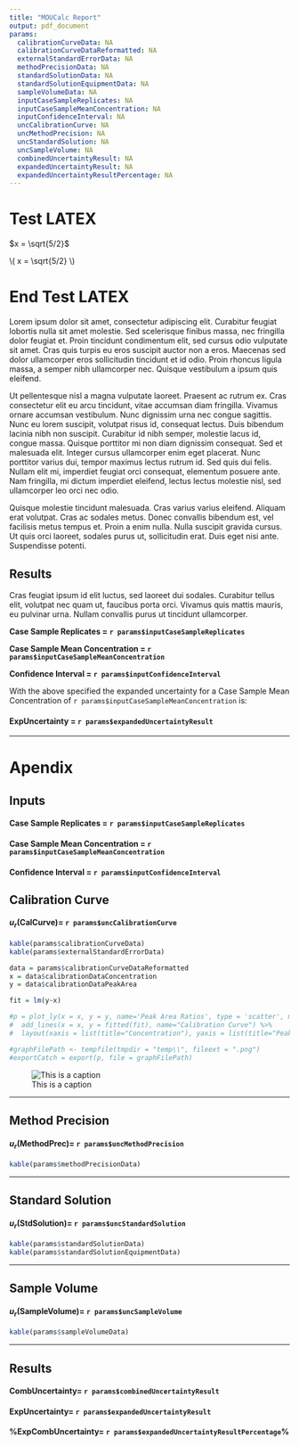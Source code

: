 ```yaml
---
title: "MOUCalc Report"
output: pdf_document
params:
  calibrationCurveData: NA
  calibrationCurveDataReformatted: NA
  externalStandardErrorData: NA
  methodPrecisionData: NA
  standardSolutionData: NA
  standardSolutionEquipmentData: NA
  sampleVolumeData: NA
  inputCaseSampleReplicates: NA
  inputCaseSampleMeanConcentration: NA
  inputConfidenceInterval: NA
  uncCalibrationCurve: NA
  uncMethodPrecision: NA
  uncStandardSolution: NA
  uncSampleVolume: NA
  combinedUncertaintyResult: NA
  expandedUncertaintyResult: NA
  expandedUncertaintyResultPercentage: NA
---
```



# Test LATEX

$x = \sqrt{5/2}$

\\( x = \\sqrt{5/2} \\)

# End Test LATEX

Lorem ipsum dolor sit amet, consectetur adipiscing elit. Curabitur feugiat lobortis nulla sit amet molestie. Sed scelerisque finibus massa, nec fringilla dolor feugiat et. Proin tincidunt condimentum elit, sed cursus odio vulputate sit amet. Cras quis turpis eu eros suscipit auctor non a eros. Maecenas sed dolor ullamcorper eros sollicitudin tincidunt et id odio. Proin rhoncus ligula massa, a semper nibh ullamcorper nec. Quisque vestibulum a ipsum quis eleifend.

Ut pellentesque nisl a magna vulputate laoreet. Praesent ac rutrum ex. Cras consectetur elit eu arcu tincidunt, vitae accumsan diam fringilla. Vivamus ornare accumsan vestibulum. Nunc dignissim urna nec congue sagittis. Nunc eu lorem suscipit, volutpat risus id, consequat lectus. Duis bibendum lacinia nibh non suscipit. Curabitur id nibh semper, molestie lacus id, congue massa. Quisque porttitor mi non diam dignissim consequat. Sed et malesuada elit. Integer cursus ullamcorper enim eget placerat. Nunc porttitor varius dui, tempor maximus lectus rutrum id. Sed quis dui felis. Nullam elit mi, imperdiet feugiat orci consequat, elementum posuere ante. Nam fringilla, mi dictum imperdiet eleifend, lectus lectus molestie nisl, sed ullamcorper leo orci nec odio.

Quisque molestie tincidunt malesuada. Cras varius varius eleifend. Aliquam erat volutpat. Cras ac sodales metus. Donec convallis bibendum est, vel facilisis metus tempus et. Proin a enim nulla. Nulla suscipit gravida cursus. Ut quis orci laoreet, sodales purus ut, sollicitudin erat. Duis eget nisi ante. Suspendisse potenti.

## Results
Cras feugiat ipsum id elit luctus, sed laoreet dui sodales. Curabitur tellus elit, volutpat nec quam ut, faucibus porta orci. Vivamus quis mattis mauris, eu pulvinar urna. Nullam convallis purus ut tincidunt ullamcorper.

**Case Sample Replicates = `r params$inputCaseSampleReplicates`**

**Case Sample Mean Concentration = `r params$inputCaseSampleMeanConcentration`**

**Confidence Interval = `r params$inputConfidenceInterval`**

With the above specified the expanded uncertainty for a Case Sample Mean Concentration of `r params$inputCaseSampleMeanConcentration` is:

#### $\text{ExpUncertainty}$ = `r params$expandedUncertaintyResult`



***

# Apendix

## Inputs
#### Case Sample Replicates = `r params$inputCaseSampleReplicates`
#### Case Sample Mean Concentration = `r params$inputCaseSampleMeanConcentration`
#### Confidence Interval = `r params$inputConfidenceInterval`

## Calibration Curve
#### $u_r\text{(CalCurve)} =$ `r params$uncCalibrationCurve`
```r

kable(params$calibrationCurveData)
kable(params$externalStandardErrorData)

data = params$calibrationCurveDataReformatted
x = data$calibrationDataConcentration
y = data$calibrationDataPeakArea

fit = lm(y~x)

#p = plot_ly(x = x, y = y, name='Peak Area Ratios', type = 'scatter', mode='markers') %>%
#  add_lines(x = x, y = fitted(fit), name="Calibration Curve") %>%
#  layout(xaxis = list(title="Concentration"), yaxis = list(title="Peak Area Ratio"))

#graphFilePath <- tempfile(tmpdir = "temp\\", fileext = ".png")
#exportCatch = export(p, file = graphFilePath)


```
![This is a caption](`r graphFilePath`)


***

## Method Precision
#### $u_r\text{(MethodPrec)} =$ `r params$uncMethodPrecision`
```r
kable(params$methodPrecisionData)
```

***

## Standard Solution
#### $u_r\text{(StdSolution)} =$ `r params$uncStandardSolution`
```r
kable(params$standardSolutionData)
kable(params$standardSolutionEquipmentData)
```

***

## Sample Volume
#### $u_r\text{(SampleVolume)} =$ `r params$uncSampleVolume`
```r
kable(params$sampleVolumeData)
```

***

## Results
#### $\text{CombUncertainty} =$ `r params$combinedUncertaintyResult`
#### $\text{ExpUncertainty} =$ `r params$expandedUncertaintyResult`
#### $\text{%ExpCombUncertainty} =$ `r params$expandedUncertaintyResultPercentage`%